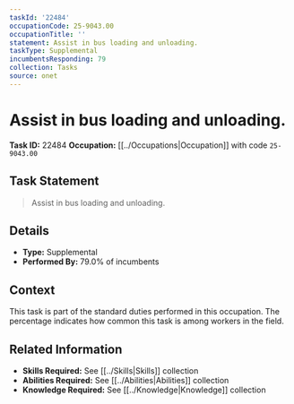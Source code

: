 ```yaml
---
taskId: '22484'
occupationCode: 25-9043.00
occupationTitle: ''
statement: Assist in bus loading and unloading.
taskType: Supplemental
incumbentsResponding: 79
collection: Tasks
source: onet
---
```

# Assist in bus loading and unloading.

**Task ID:** 22484
**Occupation:** [[../Occupations|Occupation]] with code `25-9043.00`

## Task Statement

> Assist in bus loading and unloading.

## Details

- **Type:** Supplemental
- **Performed By:** 79.0% of incumbents

## Context

This task is part of the standard duties performed in this occupation. The percentage indicates how common this task is among workers in the field.

## Related Information

- **Skills Required:** See [[../Skills|Skills]] collection
- **Abilities Required:** See [[../Abilities|Abilities]] collection
- **Knowledge Required:** See [[../Knowledge|Knowledge]] collection
